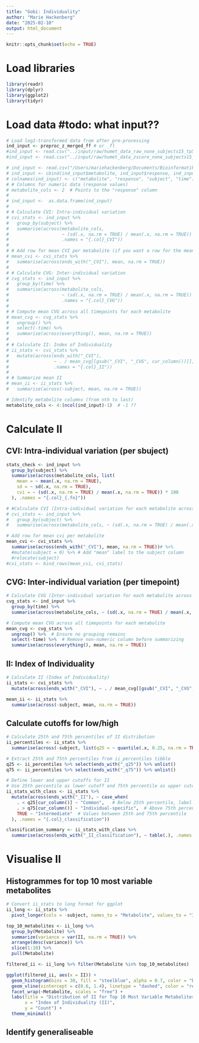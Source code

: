 ```yaml
---
title: "Gobi: Individuality"
author: "Marie Hackenberg"
date: "2025-02-10"
output: html_document
---
```


```r
knitr::opts_chunk$set(echo = TRUE)
```

# Load libraries
```r
library(readr)
library(dplyr)
library(ggplot2)
library(tidyr)
```

# Load data #todo: what input??
```r
# Load log2-transformed data from after pre-processing
ind_input <- preproc_z_merged_ff # or _fl
#ind_input <- read.csv("../input/raw/humet_data_raw_none_subjects15_tp57.csv", sep = ",", header = TRUE)
#ind_input <- read.csv("../input/raw/humet_data_zscore_none_subjects15_tp57.csv", sep = ",", header = TRUE)
```
```r
# ind_input <- read.csv("/Users/mariehackenberg/Documents/Bioinformatik/9. Semester (WS24:25)/Gobi/clustering_input.csv", sep = ",", header = TRUE)
# ind_input <- cbind(ind_input$metabolite, ind_input$response, ind_input$subject, ind_input$challenge_time)
# colnames(ind_input) <- c("metabolite", "response", "subject", "time")
# # Columns for numeric data (response values)
# metabolite_cols <- 2  # Points to the "response" column
# 
# ind_input <-  as.data.frame(ind_input)
# 
# # Calculate CVI: Intra-individual variation
# cvi_stats <- ind_input %>%
#   group_by(subject) %>%
#   summarise(across(metabolite_cols, 
#                    ~ (sd(.x, na.rm = TRUE) / mean(.x, na.rm = TRUE)) * 100, 
#                    .names = "{.col}_CVI"))
# 
# # Add row for mean CVI per metabolite (if you want a row for the mean CVI)
# mean_cvi <- cvi_stats %>%
#   summarise(across(ends_with("_CVI"), mean, na.rm = TRUE))
# 
# # Calculate CVG: Inter-individual variation
# cvg_stats <- ind_input %>%
#   group_by(time) %>%
#   summarise(across(metabolite_cols, 
#                    ~ (sd(.x, na.rm = TRUE) / mean(.x, na.rm = TRUE)) * 100, 
#                    .names = "{.col}_CVG"))
# 
# # Compute mean CVG across all timepoints for each metabolite
# mean_cvg <- cvg_stats %>%
#   ungroup() %>%
#   select(-time) %>%
#   summarise(across(everything(), mean, na.rm = TRUE))
# 
# # Calculate II: Index of Individuality
# ii_stats <- cvi_stats %>%
#   mutate(across(ends_with("_CVI"), 
#                 ~ . / mean_cvg[[gsub("_CVI", "_CVG", cur_column())]], 
#                 .names = "{.col}_II"))
# 
# # Summarize mean II
# mean_ii <- ii_stats %>%
#   summarise(across(-subject, mean, na.rm = TRUE))

```

```r
# Identify metabolite columns (from nth to last)
metabolite_cols <- 4:(ncol(ind_input)-1)  # -1 ??
```

# Calculate II

## CVI: Intra-individual variation (per sbuject)
```r
stats_check <- ind_input %>%
  group_by(subject) %>%
  summarise(across(metabolite_cols, list(
    mean = ~ mean(.x, na.rm = TRUE),
    sd = ~ sd(.x, na.rm = TRUE),
    cvi = ~ (sd(.x, na.rm = TRUE) / mean(.x, na.rm = TRUE)) * 100
  ), .names = "{.col}_{.fn}"))

# #Calculate CVI (Intra-individual variation for each metabolite across timepoints per subject)
# cvi_stats <- ind_input %>%
#   group_by(subject) %>%
#   summarise(across(metabolite_cols, ~ (sd(.x, na.rm = TRUE) / mean(.x, na.rm = TRUE)) * 100, .names = "{.col}_CVI"))

# Add row for mean cvi per metabolite
mean_cvi <- cvi_stats %>%
  summarise(across(ends_with("_CVI"), mean, na.rm = TRUE))# %>%
  #mutate(subject = 0) %>% # Add "mean" label to the subject column
  #relocate(subject)
#cvi_stats <- bind_rows(mean_cvi, cvi_stats)
```

## CVG: Inter-individual variation (per timepoint)
```r
# Calculate CVG (Inter-individual variation for each metabolite across subjects at each timepoint)
cvg_stats <- ind_input %>%
  group_by(time) %>%
  summarise(across(metabolite_cols, ~ (sd(.x, na.rm = TRUE) / mean(.x, na.rm = TRUE)) * 100, .names = "{.col}_CVG"))

# Compute mean CVG across all timepoints for each metabolite
mean_cvg <- cvg_stats %>%
  ungroup() %>%  # Ensure no grouping remains
  select(-time) %>%  # Remove non-numeric column before summarizing
  summarise(across(everything(), mean, na.rm = TRUE))
```

## II: Index of Individuality
```r
# Calculate II (Index of Individuality)
ii_stats <- cvi_stats %>%
  mutate(across(ends_with("_CVI"), ~ . / mean_cvg[[gsub("_CVI", "_CVG", cur_column())]], .names = "{.col}_II"))

mean_ii <- ii_stats %>%
  summarise(across(-subject, mean, na.rm = TRUE))
```

## Calculate cutoffs for low/high
```r
# Calculate 25th and 75th percentiles of II distribution
ii_percentiles <- ii_stats %>%
  summarise(across(-subject, list(q25 = ~ quantile(.x, 0.25, na.rm = TRUE), q75 = ~ quantile(.x, 0.75, na.rm = TRUE))))

# Extract 25th and 75th percentiles from ii_percentiles tibble
q25 <- ii_percentiles %>% select(ends_with("_q25")) %>% unlist()
q75 <- ii_percentiles %>% select(ends_with("_q75")) %>% unlist()

# Define lower and upper cutoffs for II
# Use 25th percentile as lower cutoff and 75th percentile as upper cutoff
ii_stats_with_class <- ii_stats %>%
  mutate(across(ends_with("_II"), ~ case_when(
    . < q25[cur_column()] ~ "Common",   # Below 25th percentile, label as "Common"
    . > q75[cur_column()] ~ "Individual-specific",  # Above 75th percentile, label as "Individual-specific"
    TRUE ~ "Intermediate"  # Values between 25th and 75th percentile
  ), .names = "{.col}_classification"))

classification_summary <- ii_stats_with_class %>%
  summarise(across(ends_with("_II_classification"), ~ table(.), .names = "classification_{.col}"))
```

# Visualise II

## Histogrammes for top 10 most variable metabolites
```r
# Convert ii_stats to long format for ggplot
ii_long <- ii_stats %>%
  pivot_longer(cols = -subject, names_to = "Metabolite", values_to = "II")

top_10_metabolites <- ii_long %>%
  group_by(Metabolite) %>%
  summarize(variance = var(II, na.rm = TRUE)) %>%
  arrange(desc(variance)) %>%
  slice(1:10) %>%
  pull(Metabolite)

filtered_ii <- ii_long %>% filter(Metabolite %in% top_10_metabolites)

ggplot(filtered_ii, aes(x = II)) +
  geom_histogram(bins = 30, fill = "steelblue", alpha = 0.7, color = "black") +
  geom_vline(xintercept = c(0.6, 1.4), linetype = "dashed", color = "red") +
  facet_wrap(~Metabolite, scales = "free") +
  labs(title = "Distribution of II for Top 10 Most Variable Metabolites",
       x = "Index of Individuality (II)",
       y = "Count") +
  theme_minimal()

```

## Identify generaliseable 
```r

```

```r

```

```r

```

```r

```

```r

```
